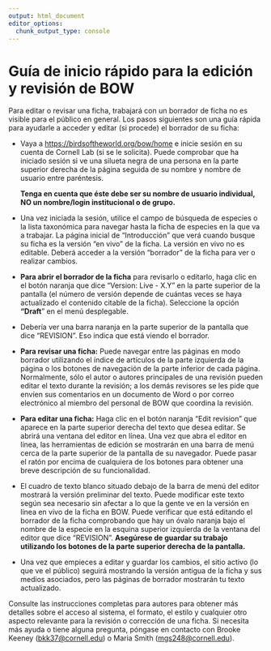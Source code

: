 ```yaml
---
output: html_document
editor_options: 
  chunk_output_type: console
---
```


# Guía de inicio rápido para la edición y revisión de BOW {.unnumbered}

Para editar o revisar una ficha, trabajará con un borrador de ficha no es visible para el público en general. Los pasos siguientes son una guía rápida para ayudarle a acceder y editar (si procede) el borrador de su ficha:

-   <div>

    Vaya a <https://birdsoftheworld.org/bow/home> e inicie sesión en su cuenta de Cornell Lab (si se le solicita). Puede comprobar que ha iniciado sesión si ve una silueta negra de una persona en la parte superior derecha de la página seguida de su nombre y nombre de usuario entre paréntesis.

    **Tenga en cuenta que éste debe ser su nombre de usuario individual, NO un nombre/login institucional o de grupo.**

    </div>

-   <div>

    Una vez iniciada la sesión, utilice el campo de búsqueda de especies o la lista taxonómica para navegar hasta la ficha de especies en la que va a trabajar. La página inicial de "Introducción" que verá cuando busque su ficha es la versión "en vivo" de la ficha. La versión en vivo no es editable. Deberá acceder a la versión "borrador" de la ficha para ver o realizar cambios.

    </div>

-   <div>

    **Para abrir el borrador de la ficha** para revisarlo o editarlo, haga clic en el botón naranja que dice "Version: Live - X.Y" en la parte superior de la pantalla (el número de versión depende de cuántas veces se haya actualizado el contenido citable de la ficha). Seleccione la opción **"Draft**" en el menú desplegable.

    </div>

-   <div>

    Debería ver una barra naranja en la parte superior de la pantalla que dice "REVISION". Eso indica que está viendo el borrador.

    </div>

-   <div>

    **Para revisar una ficha:** Puede navegar entre las páginas en modo borrador utilizando el índice de artículos de la parte izquierda de la página o los botones de navegación de la parte inferior de cada página. Normalmente, sólo el autor o autores principales de una revisión pueden editar el texto durante la revisión; a los demás revisores se les pide que envíen sus comentarios en un documento de Word o por correo electrónico al miembro del personal de BOW que coordina la revisión.

    </div>

-   <div>

    **Para editar una ficha:** Haga clic en el botón naranja "Edit revision" que aparece en la parte superior derecha del texto que desea editar. Se abrirá una ventana del editor en línea. Una vez que abra el editor en línea, las herramientas de edición se mostrarán en una barra de menú cerca de la parte superior de la pantalla de su navegador. Puede pasar el ratón por encima de cualquiera de los botones para obtener una breve descripción de su funcionalidad.

    </div>

-   <div>

    El cuadro de texto blanco situado debajo de la barra de menú del editor mostrará la versión preliminar del texto. Puede modificar este texto según sea necesario sin afectar a lo que la gente ve en la versión en línea en vivo de la ficha en BOW. Puede verificar que está editando el borrador de la ficha comprobando que hay un óvalo naranja bajo el nombre de la especie en la esquina superior izquierda de la ventana del editor que dice "REVISION". **Asegúrese de guardar su trabajo utilizando los botones de la parte superior derecha de la pantalla.**

    </div>

-   <div>

    Una vez que empieces a editar y guardar los cambios, el sitio activo (lo que ve el público) seguirá mostrando la versión antigua de la ficha y sus medios asociados, pero las páginas de borrador mostrarán tu texto actualizado.

    </div>

Consulte las instrucciones completas para autores para obtener más detalles sobre el acceso al sistema, el formato, el estilo y cualquier otro aspecto relevante para la revisión o corrección de una ficha. Si necesita más ayuda o tiene alguna pregunta, póngase en contacto con Brooke Keeney ([bkk37\@cornell.edu](mailto:bkk37@cornell.edu)) o Maria Smith ([mgs248\@cornell.edu](mailto:mgs248@cornell.edu)).